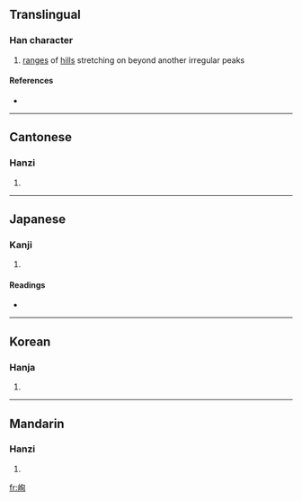 ==Translingual==

===Han character===
{{Han char|rn=46|rad=山|as=06|sn=9|four=2772<sub>0</sub>|canj=山心日 (UPA)}}

# [[range]]s of [[hill]]s stretching on beyond another irregular peaks

====References====
* {{Han ref|kx=0310.170|dkj=08028|dj=0610.120|hdz=10771.100|uh=5CCB|ud=23755|bh=CE7D|bd=52861}}

----

==Cantonese==

===Hanzi===
{{yue-hanzi|jyut=|y=seun1}}

# {{defn|Cantonese|sort=山06}}

----

==Japanese==

===Kanji===
{{ja-kanji|grade=|rs=山06}}

# {{defn|Japanese|sort=山06}}

====Readings====
* {{ja-readings|on=[[しゅん]] (shun)|kun=}}

----

==Korean==

===Hanja===
{{ko-hanja|hangeul=[[순]]|rv=sun|mr=sun}}

# {{defn|Korean|sort=山06}}

----

==Mandarin==

===Hanzi===
{{cmn-hanzi|pin=[[dòng]] ([[dong4]]), [[xún]] ([[xun2]])|wg=tung<sup>4</sup>, hsün<sup>2</sup>}}

# {{defn|Mandarin|sort=山06}}

[[fr:峋]]